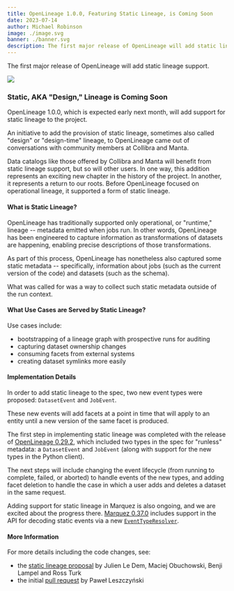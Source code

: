 ```yaml
---
title: OpenLineage 1.0.0, Featuring Static Lineage, is Coming Soon
date: 2023-07-14
author: Michael Robinson
image: ./image.svg
banner: ./banner.svg
description: The first major release of OpenLineage will add static lineage support.
---
```

The first major release of OpenLineage will add static lineage support.

![](./banner.svg#banner)

<!--truncate-->

### Static, AKA "Design," Lineage is Coming Soon 

OpenLineage 1.0.0, which is expected early next month, will add support for static lineage to the project.

An initiative to add the provision of static lineage, sometimes also called "design" or "design-time" lineage, to OpenLineage came out of conversations with community members at Collibra and Manta.

Data catalogs like those offered by Collibra and Manta will benefit from static lineage support, but so will other users. In one way, this addition represents an exciting new chapter in the history of the project. In another, it represents a return to our roots. Before OpenLineage focused on operational lineage, it supported a form of static lineage.

#### What is Static Lineage?

OpenLineage has traditionally supported only operational, or "runtime," lineage -- metadata emitted when jobs run. In other words, OpenLineage has been engineered to capture information as transformations of datasets are happening, enabling precise descriptions of those transformations.

As part of this process, OpenLineage has nonetheless also captured some static metadata -- specifically, information about jobs (such as the current version of the code) and datasets (such as the schema).

What was called for was a way to collect such static metadata outside of the run context. 

#### What Use Cases are Served by Static Lineage?

Use cases include:

- bootstrapping of a lineage graph with prospective runs for auditing
- capturing dataset ownership changes 
- consuming facets from external systems
- creating dataset symlinks more easily

#### Implementation Details 

In order to add static lineage to the spec, two new event types were proposed: `DatasetEvent` and `JobEvent`.

These new events will add facets at a point in time that will apply to an entity until a new version of the same facet is produced. 

The first step in implementing static lineage was completed with the release of [OpenLineage 0.29.2](https://github.com/OpenLineage/OpenLineage/releases/tag/0.29.2), which included two types in the spec for "runless" metadata: a `DatasetEvent` and `JobEvent` (along with support for the new types in the Python client).

The next steps will include changing the event lifecycle (from running to complete, failed, or aborted) to handle events of the new types, and adding facet deletion to handle the case in which a user adds and deletes a dataset in the same request.

Adding support for static lineage in Marquez is also ongoing, and we are excited about the progress there. [Marquez 0.37.0](https://github.com/MarquezProject/marquez/releases/tag/0.37.0) includes support in the API for decoding static events via a new [`EventTypeResolver`](https://github.com/MarquezProject/marquez/pull/2495).


#### More Information 

For more details including the code changes, see:

- the [static lineage proposal](https://github.com/OpenLineage/OpenLineage/blob/main/proposals/1837/static_lineage.md) by Julien Le Dem, Maciej Obuchowski, Benji Lampel and Ross Turk 
- the initial [pull request](https://github.com/OpenLineage/OpenLineage/pull/1880) by Paweł Leszczyński



